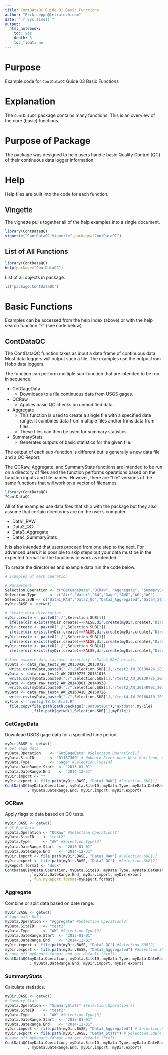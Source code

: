```yaml
---
title: ContDataQC Guide 01 Basic Functions
author: "Erik.Leppo@tetratech.com"
date: "`r Sys.time()`"
output: 
  html_notebook:
    toc: yes
    depth: 3
    toc_float: no
---
```

# Purpose
Example code for `ContDataQC` Guide 03 Basic Functions

# Explanation
The `ContDataQC` package contains many functions.  This is an overview of the core (basic) functions.

# Purpose of Package
The package was designed to help users handle basic Quality Control (QC) of their continuous data logger information.

# Help
Help files are built into the code for each function.

## Vingette
The vignette pulls together all of the help examples into a single document.
```r
library(ContDataQC)
vignette("ContDataQC_Vignette",package="ContDataQC")
```

## List of All Functions

```r
library(ContDataQC)
help(package="ContDataQC")
```

List of all objects in package.
```r
ls("package:ContDataQC")
```

# Basic Functions
Examples can be accessed from the help index (above) or with the help search function "?" (see code below).

## ContDataQC
The ContDataQC function takes as input a data frame of continuous data.  Most data loggers will output such a file.  The examples use the output from Hobo data loggers.

The function can perform multiple sub-function that are intended to be run in sequence.

* GetGageData
    + Downloads to a file continuous data from USGS gages. 
* QCRaw
    + Applies basic QC checks on unmodified data.
* Aggregate
   +  This function is used to create a single file with a specified date range.  It combines data from multiple files and/or trims data from files. 
   + These files can then be used for summary statistics.
* SummaryStats
    + Generates outputs of basic statistics for the given file.

The output of each sub-function is different but is generally a new data file and a QC Report.

The QCRaw, Aggregate, and SummaryStats functions are intended to be run on a directory of files and the function performs operations based on the function inputs and file names.  However, there are "file" versions of the same functions that will work on a vector of filenames.

```r
library(ContDataQC)
?ContDataQC
```

All of the examples use data files that ship with the package but they also assume that certain directories are on the user's computer.

* Data1_RAW
* Data2_QC
* Data3_Aggregate
* Data4_SummaryStats

It is also intended that users proceed from one step to the next.  For advanced users it is possible to skip steps but your data must be in the expected format for the functions to work as intended.

To create the directories and example data run the code below.

```r
# Examples of each operation

# Parameters
Selection.Operation <- c("GetGageData","QCRaw", "Aggregate", "SummaryStats")
Selection.Type      <- c("Air","Water","AW","Gage","AWG","AG","WG")
Selection.SUB <- c("Data1_RAW","Data2_QC","Data3_Aggregated","Data4_Stats")
myDir.BASE <- getwd()

# Create data directories
myDir.create <- paste0("./",Selection.SUB[1])
  ifelse(dir.exists(myDir.create)==FALSE,dir.create(myDir.create),"Directory already exists")
myDir.create <- paste0("./",Selection.SUB[2])
  ifelse(dir.exists(myDir.create)==FALSE,dir.create(myDir.create),"Directory already exists")
myDir.create <- paste0("./",Selection.SUB[3])
  ifelse(dir.exists(myDir.create)==FALSE,dir.create(myDir.create),"Directory already exists")
myDir.create <- paste0("./",Selection.SUB[4])
  ifelse(dir.exists(myDir.create)==FALSE,dir.create(myDir.create),"Directory already exists")

# Save example data (assumes directory ./Data1_RAW/ exists)
myData <- data_raw_test2_AW_20130426_20130725
  write.csv(myData,paste0("./",Selection.SUB[1],"/test2_AW_20130426_20130725.csv"))
myData <- data_raw_test2_AW_20130725_20131015
  write.csv(myData,paste0("./",Selection.SUB[1],"/test2_AW_20130725_20131015.csv"))
myData <- data_raw_test2_AW_20140901_20140930
  write.csv(myData,paste0("./",Selection.SUB[1],"/test2_AW_20140901_20140930.csv"))
myData <- data_raw_test4_AW_20160418_20160726
  write.csv(myData,paste0("./",Selection.SUB[1],"/test4_AW_20160418_20160726.csv"))
myFile <- "config.TZ.Central.R"
  file.copy(file.path(path.package("ContDataQC"),"extdata",myFile)
            ,file.path(getwd(),Selection.SUB[1],myFile))
```

### GetGageData
Download USGS gage data for a specified time period.
```r
myDir.BASE <- getwd()
# Get Gage Data
myData.Operation    <- "GetGageData" #Selection.Operation[1]
myData.SiteID       <- "01187300" # Hubbard River near West Hartland, CT
myData.Type         <- "Gage" #Selection.Type[4]
myData.DateRange.Start  <- "2013-01-01"
myData.DateRange.End    <- "2014-12-31"
myDir.import <- ""
myDir.export <- file.path(myDir.BASE, "Data1_RAW") #Selection.SUB[1]
ContDataQC(myData.Operation, myData.SiteID, myData.Type, myData.DateRange.Start
          , myData.DateRange.End, myDir.import, myDir.export)
```

### QCRaw
Apply flags to data based on QC tests.
```r
myDir.BASE <- getwd()
# QC Raw Data
myData.Operation <- "QCRaw" #Selection.Operation[2]
myData.SiteID    <- "test2"
myData.Type      <- "AW" #Selection.Type[3]
myData.DateRange.Start  <- "2013-01-01"
myData.DateRange.End    <- "2014-12-31"
myDir.import <- file.path(myDir.BASE, "Data1_RAW") #Selection.SUB[1]
myDir.export <- file.path(myDir.BASE, "Data2_QC")  #Selection.SUB[2]
myReport.format <- "docx"
ContDataQC(myData.Operation, myData.SiteID, myData.Type, myData.DateRange.Start
           , myData.DateRange.End, myDir.import, myDir.export
           , fun.myReport.format=myReport.format)
```

### Aggregate
Combine or split data based on date range.
```r
myDir.BASE <- getwd()
# Aggregate Data
myData.Operation <- "Aggregate" #Selection.Operation[3]
myData.SiteID    <- "test2"
myData.Type      <- "AW" #Selection.Type[3] 
myData.DateRange.Start  <- "2013-01-01"
myData.DateRange.End    <- "2014-12-31"
myDir.import <- file.path(myDir.BASE, "Data2_QC") #Selection.SUB[2]
myDir.export <- file.path(myDir.BASE, "Data3_Aggregated") #Selection.SUB[3]
#Leave off myReport.format and get default (html).
ContDataQC(myData.Operation, myData.SiteID, myData.Type, myData.DateRange.Start
           , myData.DateRange.End, myDir.import, myDir.export)
```

### SummaryStats
Calculate statistics.
```r
myDir.BASE <- getwd()
# Summary Stats
myData.Operation <- "SummaryStats" #Selection.Operation[4]
myData.SiteID    <- "test2"
myData.Type      <- "AW" #Selection.Type[3]
myData.DateRange.Start  <- "2013-01-01"
myData.DateRange.End    <- "2014-12-31"
myDir.import <- file.path(myDir.BASE, "Data3_Aggregated") # Selection.SUB[3]
myDir.export <- file.path(myDir.BASE, "Data4_Stats") # Selection.SUB[4]
#Leave off myReport.format and get default (html).
ContDataQC(myData.Operation, myData.SiteID, myData.Type, myData.DateRange.Start
          , myData.DateRange.End, myDir.import, myDir.export)
```

